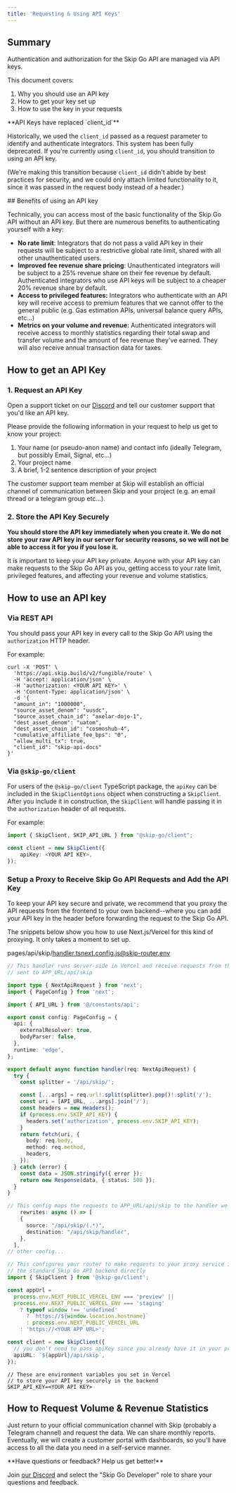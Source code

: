 ```yaml
---
title: 'Requesting & Using API Keys'
---
```


## Summary

Authentication and authorization for the Skip Go API are managed via API keys.

This document covers:

1. Why you should use an API key
2. How to get your key set up
3. How to use the key in your requests

 <Note>
 **API Keys have replaced `client_id`**

Historically, we used the `client_id` passed as a request parameter to identify and authenticate integrators. This system has been fully deprecated. If you're currently using `client_id`, you should transition to using an API key.

(We're making this transition because `client_id` didn't abide by best practices for security, and we could only attach limited functionality to it, since it was passed in the request body instead of a header.)

</Note>
## Benefits of using an API key

Technically, you can access most of the basic functionality of the Skip Go API without an API key. But there are numerous benefits to authenticating yourself with a key:

- **No rate limit**: Integrators that do not pass a valid API key in their requests will be subject to a restrictive global rate limit, shared with all other unauthenticated users.
- **Improved fee revenue share pricing**: Unauthenticated integrators will be subject to a 25% revenue share on their fee revenue by default. Authenticated integrators who use API keys will be subject to a cheaper 20% revenue share by default.
- **Access to privileged features:** Integrators who authenticate with an API key will receive access to premium features that we cannot offer to the general public (e.g. Gas estimation APIs, universal balance query APIs, etc...)
- **Metrics on your volume and revenue:** Authenticated integrators will receive access to monthly statistics regarding their total swap and transfer volume and the amount of fee revenue they've earned. They will also receive annual transaction data for taxes.

## How to get an API Key

### 1\. Request an API Key

Open a support ticket on our [Discord](https://skip.build/discord) and tell our customer support that you'd like an API key.

Please provide the following information in your request to help us get to know your project:

1. Your name (or pseudo-anon name) and contact info (ideally Telegram, but possibly Email, Signal, etc...)
2. Your project name
3. A brief, 1-2 sentence description of your project

The customer support team member at Skip will establish an official channel of communication between Skip and your project (e.g. an email thread or a telegram group etc...).

### 2\. Store the API Key Securely

**You should store the API key immediately when you create it. We do not store your raw API key in our server for security reasons, so we will not be able to access it for you if you lose it.**

It is important to keep your API key private. Anyone with your API key can make requests to the Skip Go API as you, getting access to your rate limit, privileged features, and affecting your revenue and volume statistics.

## How to use an API key

### Via REST API

You should pass your API key in every call to the Skip Go API using the `authorization` HTTP header.

For example:

```
curl -X 'POST' \
  'https://api.skip.build/v2/fungible/route' \
  -H 'accept: application/json' \
  -H 'authorization: <YOUR API KEY>' \
  -H 'Content-Type: application/json' \
  -d '{
  "amount_in": "1000000",
  "source_asset_denom": "uusdc",
  "source_asset_chain_id": "axelar-dojo-1",
  "dest_asset_denom": "uatom",
  "dest_asset_chain_id": "cosmoshub-4",
  "cumulative_affiliate_fee_bps": "0",
  "allow_multi_tx": true,
  "client_id": "skip-api-docs"
}'

```

### Via `@skip-go/client`

For users of the `@skip-go/client` TypeScript package, the `apiKey` can be included in the `SkipClientOptions` object when constructing a `SkipClient`. After you include it in construction, the `SkipClient` will handle passing it in the `authorization` header of all requests.

For example:

```typescript
import { SkipClient, SKIP_API_URL } from "@skip-go/client";

const client = new SkipClient({
	apiKey: <YOUR API KEY>,
});
```

### Setup a Proxy to Receive Skip Go API Requests and Add the API Key

To keep your API key secure and private, we recommend that you proxy the API requests from the frontend to your own backend--where you can add your API key in the header before forwarding the request to the Skip Go API.

The snippets below show you how to use Next.js/Vercel for this kind of proxying. It only takes a moment to set up.

pages/api/skip/handler.tsnext.config.js@skip-router.env

```typescript
// This handler runs server-side in Vercel and receive requests from the frontend
// sent to APP_URL/api/skip

import type { NextApiRequest } from 'next';
import { PageConfig } from 'next';

import { API_URL } from '@/constants/api';

export const config: PageConfig = {
  api: {
    externalResolver: true,
    bodyParser: false,
  },
  runtime: 'edge',
};

export default async function handler(req: NextApiRequest) {
  try {
    const splitter = '/api/skip/';

    const [...args] = req.url!.split(splitter).pop()!.split('/');
    const uri = [API_URL, ...args].join('/');
    const headers = new Headers();
    if (process.env.SKIP_API_KEY) {
      headers.set('authorization', process.env.SKIP_API_KEY);
    }
    return fetch(uri, {
      body: req.body,
      method: req.method,
      headers,
    });
  } catch (error) {
    const data = JSON.stringify({ error });
    return new Response(data, { status: 500 });
  }
}
```

```typescript
// This config maps the requests to APP_URL/api/skip to the handler we just defined
	rewrites: async () => [
    {
      source: "/api/skip/(.*)",
      destination: "/api/skip/handler",
    },
  ],
// other config...
```

```typescript
// This configures your router to make requests to your proxy service instead of
// the standard Skip Go API backend directly
import { SkipClient } from '@skip-go/client';

const appUrl =
  process.env.NEXT_PUBLIC_VERCEL_ENV === 'preview' ||
  process.env.NEXT_PUBLIC_VERCEL_ENV === 'staging'
    ? typeof window !== 'undefined'
      ? `https://${window.location.hostname}`
      : process.env.NEXT_PUBLIC_VERCEL_URL
    : 'https://<YOUR APP URL>';

const client = new SkipClient({
  // you don't need to pass apiKey since you already have it in your proxy handler
  apiURL: `${appUrl}/api/skip`,
});
```

```
// These are environment variables you set in Vercel
// to store your API key securely in the backend
SKIP_API_KEY=<YOUR API KEY>
```

## How to Request Volume & Revenue Statistics

Just return to your official communication channel with Skip (probably a Telegram channel) and request the data. We can share monthly reports. Eventually, we will create a customer portal with dashboards, so you'll have access to all the data you need in a self-service manner.

<Info>
 **Have questions or feedback? Help us get better!**

Join [our Discord](https://skip.build/discord) and select the "Skip Go Developer" role to share your questions and feedback.

</Info>
